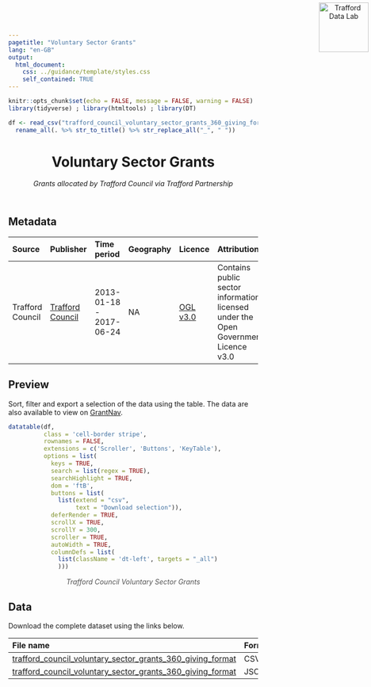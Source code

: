 ```yaml
---
pagetitle: "Voluntary Sector Grants"
lang: "en-GB"
output:
  html_document:
    css: ../guidance/template/styles.css
    self_contained: TRUE
---
```


```r
knitr::opts_chunk$set(echo = FALSE, message = FALSE, warning = FALSE)
library(tidyverse) ; library(htmltools) ; library(DT) 

df <- read_csv("trafford_council_voluntary_sector_grants_360_giving_format.csv") %>% 
  rename_all(. %>% str_to_title() %>% str_replace_all("_", " "))
```

<header>
<a href="https://www.trafforddatalab.io/data"><img src="https://www.trafforddatalab.io/assets/logo/trafforddatalab_logo.svg" alt="Trafford Data Lab" width="100" border="0" style="position:absolute; top:0; right:0; padding:5px;"/></a>

# Voluntary Sector Grants
*Grants allocated by Trafford Council via Trafford Partnership*
<br />
</header>
<main>
## Metadata

|Source |Publisher |Time period |Geography |Licence |Attribution |Last updated |
|:---|:---|:---|:---|:---|:---|:---|
|Trafford Council |<a href="https://www.trafford.gov.uk" target="_blank">Trafford Council</a> |2013-01-18 - 2017-06-24 |NA |<a href="http://www.nationalarchives.gov.uk/doc/open-government-licence/version/3/" target="_blank">OGL v3.0</a> |Contains public sector information licensed under the Open Government Licence v3.0 |2017-11-28 |

## Preview
Sort, filter and export a selection of the data using the table. The data are also available to view on <a href="https://grantnav.threesixtygiving.org/funder/GB-LAE-TRF" target="_blank">GrantNav</a>.

```r
datatable(df, 
          class = 'cell-border stripe',
          rownames = FALSE, 
          extensions = c('Scroller', 'Buttons', 'KeyTable'),
          options = list(
            keys = TRUE,
            search = list(regex = TRUE),
            searchHighlight = TRUE,
            dom = 'ftB',
            buttons = list(
              list(extend = "csv", 
                   text = "Download selection")),
            deferRender = TRUE,
            scrollX = TRUE,
            scrollY = 300,
            scroller = TRUE,
            autoWidth = TRUE,
            columnDefs = list(
              list(className = 'dt-left', targets = "_all")
              )))
```
<div style="text-align: center; color: #555;">
  <em>Trafford Council Voluntary Sector Grants</em>
</div>

## Data
Download the complete dataset using the links below.

|File name |Format |
|:---|:---|
|[trafford_council_voluntary_sector_grants_360_giving_format](trafford_council_voluntary_sector_grants_360_giving_format.csv) |CSV |
|[trafford_council_voluntary_sector_grants_360_giving_format](trafford_council_voluntary_sector_grants_360_giving_format.json) |JSON |
<br /><br />
</main>

<script>
  // Fixes to dynamic elements created by DataTables to improve accessibility
  var removeElFn = setInterval(removeElement, 1000);
  
  function removeElement() {
    try {
      var el = document.getElementsByClassName("dataTables_scrollBody")[0].childNodes[0];
      el.removeChild(el.childNodes[0]); // Remove unwanted hidden text element from table - causing accessibility alert as it has no label
      
      el.parentNode.setAttribute('tabindex', '0');  // add attribute allowing keyboard users to access scrollable area
      
      clearInterval(removeElFn);  // cancel any further calls to this function as we have completed all actions
    }
    catch(e) {
      // form element 'el' doesn't exist yet so setInterval will call the function again until it does
    }
  }
</script>